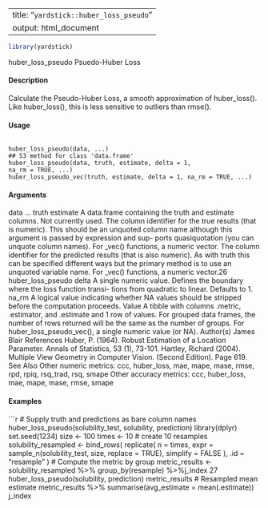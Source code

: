 

---
title: "``yardstick::huber_loss_pseudo``"
output: html_document
---

```r
library(yardstick)
```


huber_loss_pseudo
Psuedo-Huber Loss

#### Description

Calculate the Pseudo-Huber Loss, a smooth approximation of huber_loss(). Like huber_loss(),
this is less sensitive to outliers than rmse().

#### Usage
<pre><code>
huber_loss_pseudo(data, ...)
## S3 method for class 'data.frame'
huber_loss_pseudo(data, truth, estimate, delta = 1,
na_rm = TRUE, ...)
huber_loss_pseudo_vec(truth, estimate, delta = 1, na_rm = TRUE, ...)
</code></pre>
#### Arguments

data
...
truth
estimate
A data.frame containing the truth and estimate columns.
Not currently used.
The column identifier for the true results (that is numeric). This should be an
unquoted column name although this argument is passed by expression and sup-
ports quasiquotation (you can unquote column names). For _vec() functions, a
numeric vector.
The column identifier for the predicted results (that is also numeric). As with
truth this can be specified different ways but the primary method is to use an
unquoted variable name. For _vec() functions, a numeric vector.26
huber_loss_pseudo
delta A single numeric value. Defines the boundary where the loss function transi-
tions from quadratic to linear. Defaults to 1.
na_rm A logical value indicating whether NA values should be stripped before the
computation proceeds.
Value
A tibble with columns .metric, .estimator, and .estimate and 1 row of values.
For grouped data frames, the number of rows returned will be the same as the number of groups.
For huber_loss_pseudo_vec(), a single numeric value (or NA).
Author(s)
James Blair
References
Huber, P. (1964). Robust Estimation of a Location Parameter. Annals of Statistics, 53 (1), 73-101.
Hartley, Richard (2004). Multiple View Geometry in Computer Vision. (Second Edition). Page
619.
See Also
Other numeric metrics: ccc, huber_loss, mae, mape, mase, rmse, rpd, rpiq, rsq_trad, rsq, smape
Other accuracy metrics: ccc, huber_loss, mae, mape, mase, rmse, smape

#### Examples
```r
# Supply truth and predictions as bare column names
huber_loss_pseudo(solubility_test, solubility, prediction)
library(dplyr)
set.seed(1234)
size <- 100
times <- 10
# create 10 resamples
solubility_resampled <- bind_rows(
replicate(
n = times,
expr = sample_n(solubility_test, size, replace = TRUE),
simplify = FALSE
),
.id = "resample"
)
# Compute the metric by group
metric_results <- solubility_resampled %>%
group_by(resample) %>%j_index
27
huber_loss_pseudo(solubility, prediction)
metric_results
# Resampled mean estimate
metric_results %>%
summarise(avg_estimate = mean(.estimate))
j_index

